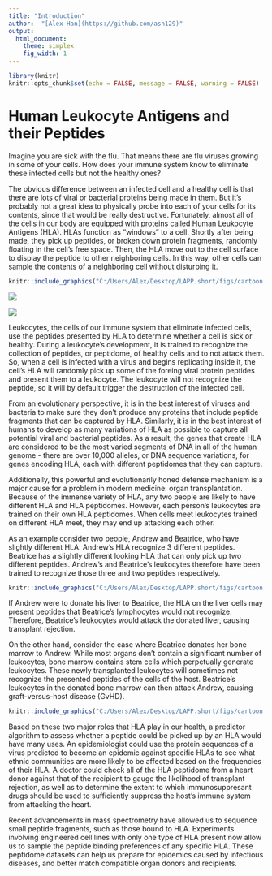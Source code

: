 ```yaml
---
title: "Introduction"
author:  "[Alex Han](https://github.com/ash129)"
output:
  html_document:
    theme: simplex
    fig_width: 1
---
```


```r
library(knitr)
knitr::opts_chunk$set(echo = FALSE, message = FALSE, warning = FALSE)
```

# Human Leukocyte Antigens and their Peptides

Imagine you are sick with the flu. That means there are flu viruses growing in some of your cells. How does your immune system know to eliminate these infected cells but not the healthy ones? 

The obvious difference between an infected cell and a healthy cell is that there are lots of viral or bacterial proteins being made in them. But it's probably not a great idea to physically probe into each of your cells for its contents, since that would be really destructive. Fortunately, almost all of the cells in our body are equipped with proteins called Human Leukocyte Antigens (HLA). HLAs function as "windows" to a cell. Shortly after being made, they pick up peptides, or broken down protein fragments, randomly floating in the cell's free space. Then, the HLA move out to the cell surface to display the peptide to other neighboring cells. In this way, other cells can sample the contents of a neighboring cell without disturbing it. 

```r
knitr::include_graphics("C:/Users/Alex/Desktop/LAPP.short/figs/cartoon.cells.png")
```

![](C:/Users/Alex/Desktop/LAPP.short/figs/cartoon.cells.png)

![](images/figs/cartoon.cells.png)

Leukocytes, the cells of our immune system that eliminate infected cells, use the peptides presented by HLA to determine whether a cell is sick or healthy. During a leukocyte's development, it is trained to recognize the collection of peptides, or peptidome, of healthy cells and to not attack them. So, when a cell is infected with a virus and begins replicating inside it, the cell's HLA will randomly pick up some of the foreing viral protein peptides and present them to a leukocyte. The leukocyte will not recognize the peptide, so it will by default trigger the destruction of the infected cell. 

From an evolutionary perspective, it is in the best interest of viruses and bacteria to make sure they don't produce any proteins that include peptide fragments that can be captured by HLA. Similarly, it is in the best interest of humans to develop as many variations of HLA as possible to capture all potential viral and bacterial peptides. As a result, the genes that create HLA are considered to be the most varied segments of DNA in all of the human genome - there are over 10,000 alleles, or DNA sequence variations, for genes encoding HLA, each with different peptidomes that they can capture. 

Additionally, this powerful and evolutionarily honed defense mechanism is a major cause for a problem in modern medicine: organ transplantation. Because of the immense variety of HLA, any two people are likely to have different HLA and HLA peptidomes. However, each person's leukocytes are trained on their own HLA peptidomes. When cells meet leukocytes trained on different HLA meet, they may end up attacking each other. 

As an example consider two people, Andrew and Beatrice, who have slightly different HLA. Andrew's HLA recognize 3 different peptides. Beatrice has a slightly different looking HLA that can only pick up two different peptides. Andrew's and Beatrice's leukocytes therefore have been trained to recognize those three and two peptides respectively. 

```r
knitr::include_graphics("C:/Users/Alex/Desktop/LAPP.short/figs/cartoon.organs.1.png")
```

If Andrew were to donate his liver to Beatrice, the HLA on the liver cells may present peptides that Beatrice's lymphocytes would not recognize. Therefore, Beatrice's leukocytes would attack the donated liver, causing transplant rejection. 

On the other hand, consider the case where Beatrice donates her bone marrow to Andrew. While most organs don't contain a significant number of leukocytes, bone marrow contains stem cells which perpetually generate leukocytes. These newly transplanted leukocytes will sometimes not recognize the presented peptides of the cells of the host. Beatrice's leukocytes in the donated bone marrow can then attack Andrew, causing graft-versus-host disease (GvHD). 

```r
knitr::include_graphics("C:/Users/Alex/Desktop/LAPP.short/figs/cartoon.organs.2.png")
```

Based on these two major roles that HLA play in our health, a predictor algorithm to assess whether a peptide could be picked up by an HLA would have many uses. An epidemiologist could use the protein sequences of a virus predicted to become an epidemic against specific HLAs to see what ethnic communities are more likely to be affected based on the frequencies of their HLA. A doctor could check all of the HLA peptidome from a heart donor against that of the recipient to gauge the likelihood of transplant rejection, as well as to determine the extent to which immunosuppresant drugs should be used to sufficiently suppress the host's immune system from attacking the heart. 

Recent advancements in mass spectrometry have allowed us to sequence small peptide fragments, such as those bound to HLA. Experiments involving engineered cell lines with only one type of HLA present now allow us to sample the peptide binding preferences of any specific HLA. These peptidome datasets can help us prepare for epidemics caused by infectious diseases, and better match compatible organ donors and recipients. 
